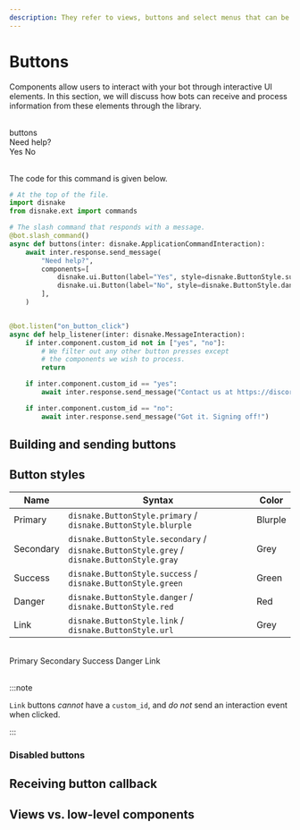 ```yaml
---
description: They refer to views, buttons and select menus that can be added to the messages your bot sends.
---
```


# Buttons

Components allow users to interact with your bot through interactive UI elements. In this section, we will discuss how bots can receive and process information from these elements through the library.

<br />
<DiscordMessages>
	<DiscordMessage profile="bot">
		<div slot="interactions">
			<DiscordInteraction profile="user" command={true}>
				buttons
			</DiscordInteraction>
		</div>
		Need help?
		<div slot="actions">
			<DiscordButtons>
				<DiscordButton type="success">Yes</DiscordButton>
				<DiscordButton type="danger">No</DiscordButton>
			</DiscordButtons>
		</div>
	</DiscordMessage>
</DiscordMessages>
<br />

The code for this command is given below.

```python title="buttons.py"
# At the top of the file.
import disnake
from disnake.ext import commands

# The slash command that responds with a message.
@bot.slash_command()
async def buttons(inter: disnake.ApplicationCommandInteraction):
    await inter.response.send_message(
        "Need help?",
        components=[
            disnake.ui.Button(label="Yes", style=disnake.ButtonStyle.success, custom_id="yes"),
            disnake.ui.Button(label="No", style=disnake.ButtonStyle.danger, custom_id="no"),
        ],
    )


@bot.listen("on_button_click")
async def help_listener(inter: disnake.MessageInteraction):
    if inter.component.custom_id not in ["yes", "no"]:
        # We filter out any other button presses except
        # the components we wish to process.
        return

    if inter.component.custom_id == "yes":
        await inter.response.send_message("Contact us at https://discord.gg/disnake!")

    if inter.component.custom_id == "no":
        await inter.response.send_message("Got it. Signing off!")
```

## Building and sending buttons

## Button styles

| Name      | Syntax                                                                                    | Color   |
| --------- | ----------------------------------------------------------------------------------------- | ------- |
| Primary   | `disnake.ButtonStyle.primary` / `disnake.ButtonStyle.blurple`                             | Blurple |
| Secondary | `disnake.ButtonStyle.secondary` / `disnake.ButtonStyle.grey` / `disnake.ButtonStyle.gray` | Grey    |
| Success   | `disnake.ButtonStyle.success` / `disnake.ButtonStyle.green `                              | Green   |
| Danger    | `disnake.ButtonStyle.danger` / `disnake.ButtonStyle.red`                                  | Red     |
| Link      | `disnake.ButtonStyle.link` / `disnake.ButtonStyle.url`                                    | Grey    |

<br />
<DiscordMessages>
	<DiscordMessage profile="bot">
		<div slot="actions">
			<DiscordButtons>
				<DiscordButton type="primary">Primary</DiscordButton>
				<DiscordButton type="secondary">Secondary</DiscordButton>
				<DiscordButton type="success">Success</DiscordButton>
				<DiscordButton type="danger">Danger</DiscordButton>
				<DiscordButton type="link" url="https://guide.disnake.dev/">
					Link
				</DiscordButton>
			</DiscordButtons>
		</div>
	</DiscordMessage>
</DiscordMessages>
<br />

:::note

`Link` buttons _cannot_ have a `custom_id`, and _do not_ send an interaction event when clicked.

:::

### Disabled buttons

## Receiving button callback

## Views vs. low-level components
